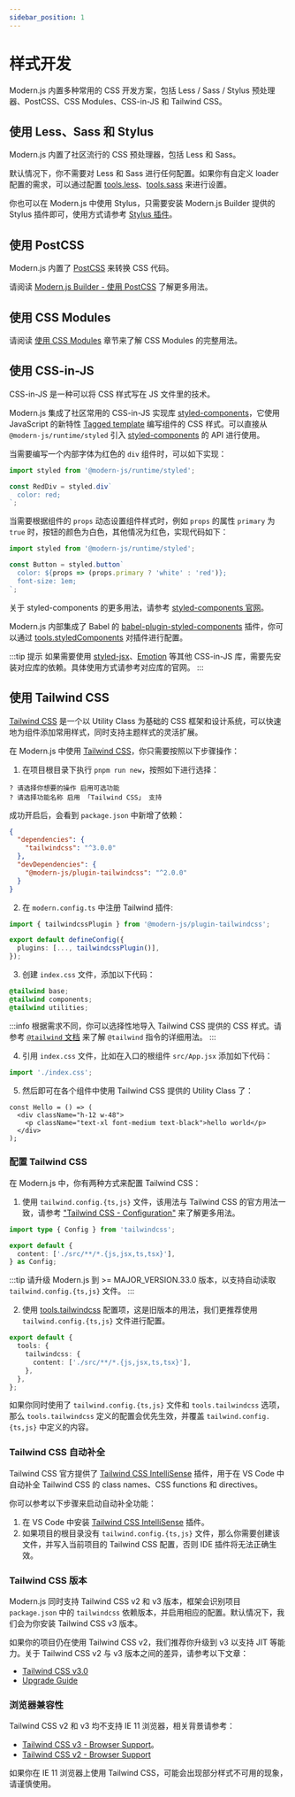 ```yaml
---
sidebar_position: 1
---
```


# 样式开发

Modern.js 内置多种常用的 CSS 开发方案，包括 Less / Sass / Stylus 预处理器、PostCSS、CSS Modules、CSS-in-JS 和 Tailwind CSS。

## 使用 Less、Sass 和 Stylus

Modern.js 内置了社区流行的 CSS 预处理器，包括 Less 和 Sass。

默认情况下，你不需要对 Less 和 Sass 进行任何配置。如果你有自定义 loader 配置的需求，可以通过配置 [tools.less](/configure/app/tools/less)、[tools.sass](/configure/app/tools/sass) 来进行设置。

你也可以在 Modern.js 中使用 Stylus，只需要安装 Modern.js Builder 提供的 Stylus 插件即可，使用方式请参考 [Stylus 插件](https://modernjs.dev/builder/plugins/plugin-stylus.html)。

## 使用 PostCSS

Modern.js 内置了 [PostCSS](https://postcss.org/) 来转换 CSS 代码。

请阅读 [Modern.js Builder - 使用 PostCSS](https://modernjs.dev/builder/guide/basic/css-usage.html#%E4%BD%BF%E7%94%A8-postcss) 了解更多用法。

## 使用 CSS Modules

请阅读 [使用 CSS Modules](https://modernjs.dev/builder/guide/basic/css-modules.html) 章节来了解 CSS Modules 的完整用法。

## 使用 CSS-in-JS

CSS-in-JS 是一种可以将 CSS 样式写在 JS 文件里的技术。

Modern.js 集成了社区常用的 CSS-in-JS 实现库 [styled-components](https://styled-components.com/)，它使用 JavaScript 的新特性 [Tagged template](https://developer.mozilla.org/en-US/docs/Web/JavaScript/Reference/Template_literals#tagged_templates) 编写组件的 CSS 样式。可以直接从 `@modern-js/runtime/styled` 引入 [styled-components](https://styled-components.com/) 的 API 进行使用。

当需要编写一个内部字体为红色的 `div` 组件时，可以如下实现：

```js
import styled from '@modern-js/runtime/styled';

const RedDiv = styled.div`
  color: red;
`;
```

当需要根据组件的 `props` 动态设置组件样式时，例如 `props` 的属性 `primary` 为 `true` 时，按钮的颜色为白色，其他情况为红色，实现代码如下：

```js
import styled from '@modern-js/runtime/styled';

const Button = styled.button`
  color: ${props => (props.primary ? 'white' : 'red')};
  font-size: 1em;
`;
```

关于 styled-components 的更多用法，请参考 [styled-components 官网](https://styled-components.com/)。

Modern.js 内部集成了 Babel 的 [babel-plugin-styled-components](https://github.com/styled-components/babel-plugin-styled-components) 插件，你可以通过 [tools.styledComponents](/configure/app/tools/styled-components) 对插件进行配置。

:::tip 提示
如果需要使用 [styled-jsx](https://www.npmjs.com/package/styled-jsx)、[Emotion](https://emotion.sh/) 等其他 CSS-in-JS 库，需要先安装对应库的依赖。具体使用方式请参考对应库的官网。
:::

## 使用 Tailwind CSS

[Tailwind CSS](https://tailwindcss.com/) 是一个以 Utility Class 为基础的 CSS 框架和设计系统，可以快速地为组件添加常用样式，同时支持主题样式的灵活扩展。

在 Modern.js 中使用 [Tailwind CSS](https://tailwindcss.com/)，你只需要按照以下步骤操作：

1. 在项目根目录下执行 `pnpm run new`，按照如下进行选择：

```text
? 请选择你想要的操作 启用可选功能
? 请选择功能名称 启用 「Tailwind CSS」 支持
```

成功开启后，会看到 `package.json` 中新增了依赖：

```json title="./package.json"
{
  "dependencies": {
    "tailwindcss": "^3.0.0"
  },
  "devDependencies": {
    "@modern-js/plugin-tailwindcss": "^2.0.0"
  }
}
```

2. 在 `modern.config.ts` 中注册 Tailwind 插件:

```ts title="modern.config.ts"
import { tailwindcssPlugin } from '@modern-js/plugin-tailwindcss';

export default defineConfig({
  plugins: [..., tailwindcssPlugin()],
});
```

3. 创建 `index.css` 文件，添加以下代码：

```css title="index.css"
@tailwind base;
@tailwind components;
@tailwind utilities;
```

:::info
根据需求不同，你可以选择性地导入 Tailwind CSS 提供的 CSS 样式。请参考 [`@tailwind` 文档](https://tailwindcss.com/docs/functions-and-directives#tailwind) 来了解 `@tailwind` 指令的详细用法。
:::

4. 引用 `index.css` 文件，比如在入口的根组件 `src/App.jsx` 添加如下代码：

```js
import './index.css';
```

5. 然后即可在各个组件中使用 Tailwind CSS 提供的 Utility Class 了：

```tsx
const Hello = () => (
  <div className="h-12 w-48">
    <p className="text-xl font-medium text-black">hello world</p>
  </div>
);
```

### 配置 Tailwind CSS

在 Modern.js 中，你有两种方式来配置 Tailwind CSS：

1. 使用 `tailwind.config.{ts,js}` 文件，该用法与 Tailwind CSS 的官方用法一致，请参考 ["Tailwind CSS - Configuration"](https://tailwindcss.com/docs/configuration) 来了解更多用法。

```ts title="tailwind.config.ts"
import type { Config } from 'tailwindcss';

export default {
  content: ['./src/**/*.{js,jsx,ts,tsx}'],
} as Config;
```

:::tip
请升级 Modern.js 到 >= MAJOR_VERSION.33.0 版本，以支持自动读取 `tailwind.config.{ts,js}` 文件。
:::

2. 使用 [tools.tailwindcss](/configure/app/tools/tailwindcss.html) 配置项，这是旧版本的用法，我们更推荐使用 `tailwind.config.{ts,js}` 文件进行配置。

```ts title="modern.config.ts"
export default {
  tools: {
    tailwindcss: {
      content: ['./src/**/*.{js,jsx,ts,tsx}'],
    },
  },
};
```

如果你同时使用了 `tailwind.config.{ts,js}` 文件和 `tools.tailwindcss` 选项，那么 `tools.tailwindcss` 定义的配置会优先生效，并覆盖 `tailwind.config.{ts,js}` 中定义的内容。

### Tailwind CSS 自动补全

Tailwind CSS 官方提供了 [Tailwind CSS IntelliSense](https://github.com/tailwindlabs/tailwindcss-intellisense) 插件，用于在 VS Code 中自动补全 Tailwind CSS 的 class names、CSS functions 和 directives。

你可以参考以下步骤来启动自动补全功能：

1. 在 VS Code 中安装 [Tailwind CSS IntelliSense](https://github.com/tailwindlabs/tailwindcss-intellisense) 插件。
2. 如果项目的根目录没有 `tailwind.config.{ts,js}` 文件，那么你需要创建该文件，并写入当前项目的 Tailwind CSS 配置，否则 IDE 插件将无法正确生效。

### Tailwind CSS 版本

Modern.js 同时支持 Tailwind CSS v2 和 v3 版本，框架会识别项目 `package.json` 中的 `tailwindcss` 依赖版本，并启用相应的配置。默认情况下，我们会为你安装 Tailwind CSS v3 版本。

如果你的项目仍在使用 Tailwind CSS v2，我们推荐你升级到 v3 以支持 JIT 等能力。关于 Tailwind CSS v2 与 v3 版本之间的差异，请参考以下文章：

- [Tailwind CSS v3.0](https://tailwindcss.com/blog/tailwindcss-v3)
- [Upgrade Guide](https://tailwindcss.com/docs/upgrade-guide)

### 浏览器兼容性

Tailwind CSS v2 和 v3 均不支持 IE 11 浏览器，相关背景请参考：

- [Tailwind CSS v3 - Browser Support](https://tailwindcss.com/docs/browser-support)。
- [Tailwind CSS v2 - Browser Support](https://v2.tailwindcss.com/docs/browser-support)

如果你在 IE 11 浏览器上使用 Tailwind CSS，可能会出现部分样式不可用的现象，请谨慎使用。
